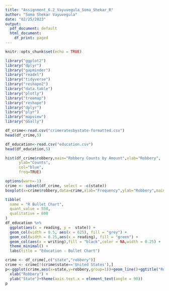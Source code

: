 ```yaml
---
title: "Assignment_6.2_Vayuvegula_Soma_Shekar_R"
author: "Soma Shekar Vayuvegula"
date: "02/25/2023"
output:
  pdf_document: default
  html_document:
    df_print: paged
---
```


```r
knitr::opts_chunk$set(echo = TRUE)
```

```r
library("ggplot2")
library("dplyr")
library("gapminder")
library("readxl")
library("tidyverse")
library("reshape2")
library("data.table")
library("plotly")
library("treemap")
library("reshape") 
library("dplyr")
library("plyr")
library("mapview")
library("GGally")
```

```r
df_crime<-read.csv("crimeratesbystate-formatted.csv")
head(df_crime,5)

df_education<-read.csv("education.csv")
head(df_education,5)
```

```r
hist(df_crime$robbery,main="Robbery Counts by Amount",xlab="Robbery",
      ylab="Counts",
      col="blue",
      freq=TRUE)

```
```r
options(warn=-1)
crime <- subset(df_crime, select = -c(state))
boxplot(x=crime$robbery,data=crime,xlab="Frequency",ylab="Robbery",main="Box Plot")
```

```r
tibble(
  name = "R Bullet Chart",
  quant_value = 550,
  qualitative = 600
)
df_education %>% 
  ggplot(aes(x = reading, y =  state)) +
  geom_col(width = 0.5, aes(x = 625), fill = "grey") +
  geom_col(width = 0.25,aes(x = reading), fill = "green") +
  geom_col(aes(x = writing),fill = "black",color = NA,width = 0.25) +
  theme_minimal() +
  labs(title = "Education - Bullet Chart")

```
```r
crime <- df_crime[,c("state","robbery")]
crime <- crime[!(crime$state=='United States'),]
p<-ggplot(crime,aes(x=state,y=robbery,group=1))+geom_line()+ggtitle("Robbery - Line Chart") +
  xlab("Robbery") + 
  ylab("State")+theme(axis.text.x = element_text(angle = 90))
p

```